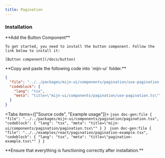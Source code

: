 ```yaml
---
title: Pagination
---
```



<ComponentPreview>
  <PaginationExample />
</ComponentPreview>

### Installation

<Steps>
  <Step>
    **Add the Button Component**

    To get started, you need to install the button component. Follow the link below to install it:

    [Button component](/docs/button)

  </Step>
  <Step>
   **Copy and paste the following code into `mijn-ui` folder.**

```json doc-gen:file
{
  "file": "../../packages/mijn-ui/components/pagination/use-pagination.ts",
  "codeblock": {
    "lang": "tsx",
    "meta": "title=\"mijn-ui/components/pagination/use-pagination.ts\""
  }
}
```

  <Tabs items={["Source code", "Example usage"]}>
    <Tab value="Source code">
        ```json doc-gen:file
          {
            "file": "../../packages/mijn-ui/components/pagination/pagination.tsx",
            "codeblock": {
              "lang": "tsx",
              "meta": "title=\"mijn-ui/components/pagination/pagination.tsx\""
            }
          }
        ```
    </Tab>
    <Tab value="Example usage">
        ```json doc-gen:file
          {
            "file": "../../examples/react/pagination/pagination-example.tsx",
            "codeblock": {
              "lang": "tsx",
              "meta": "title=\"pagination-example.tsx\""
            }
          }
        ```
    </Tab>
  </Tabs>  
  </Step>

  <Step>
  **Ensure that everything is functioning correctly after installation.**
  </Step>
</Steps>
